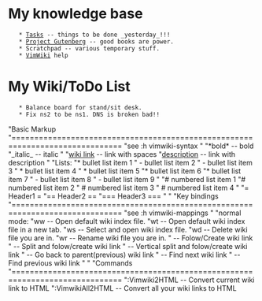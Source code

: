 = My knowledge base =
    * [[Tasks]] -- things to be done _yesterday_!!!
    * [[Project Gutenberg]] -- good books are power.
    * Scratchpad -- various temporary stuff.
    * [[VimWiki]] help

= My Wiki/ToDo List =
    * Balance board for stand/sit desk.
    * Fix ns2 to be ns1. DNS is broken bad!!

"Basic Markup
"==============================================================================
"see :h vimwiki-syntax
"
"*bold* -- bold 
"_italic_ -- italic 
"
"[[wiki link]] -- link with spaces
"[[wiki link|description]] -- link with description
"
"Lists:
"* bullet list item 1
"    - bullet list item 2
"    - bullet list item 3
"        * bullet list item 4
"        * bullet list item 5
"* bullet list item 6
"* bullet list item 7
"    - bullet list item 8
"    - bullet list item 9
"
"# numbered list item 1
"# numbered list item 2
"    # numbered list item 3
"    # numbered list item 4
"
"= Header1 =
"== Header2 ==
"=== Header3 ===
"
"
"Key bindings
"==============================================================================
"see :h vimwiki-mappings
"
"normal mode: 
"<Leader>ww -- Open default wiki index file.
"<Leader>wt -- Open default wiki index file in a new tab.
"<Leader>ws -- Select and open wiki index file.
"<Leader>wd -- Delete wiki file you are in.
"<Leader>wr -- Rename wiki file you are in.
"<Enter> -- Folow/Create wiki link
"<Shift-Enter> -- Split and folow/create wiki link
"<Ctrl-Enter> -- Vertical split and folow/create wiki link
"<Backspace> -- Go back to parent(previous) wiki link
"<Tab> -- Find next wiki link
"<Shift-Tab> -- Find previous wiki link
"
"
"Commands
"==============================================================================
":Vimwiki2HTML -- Convert current wiki link to HTML
":VimwikiAll2HTML -- Convert all your wiki links to HTML
